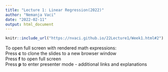 ```yaml
---
title: "Lecture 1: Linear Regression(2022)"
author: "Nemanja Vaci"
date: "2022-02-11"
output: html_document
---
```


```r
knitr::include_url("https://nvaci.github.io/22Lecture1/Week1.html#2")
```

To open full screen with rendered math expressions: </br>
Press __c__ to clone the slides to a new browser window</br>
Press __f__ to open full screen</br>
Press __p__ to enter presenter mode - additional links and explanations